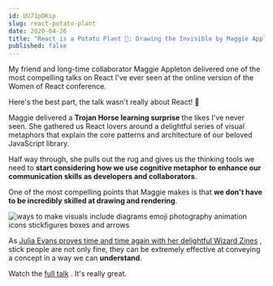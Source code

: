 ```yaml
---
id: UU71pOKip 
slug: react-potato-plant 
date: 2020-04-26 
title: "React is a Potato Plant 🥔: Drawing the Invisible by Maggie Appleton"
published: false
---
```


My friend and long-time collaborator Maggie Appleton delivered one of the most
compelling talks on React I've ever seen at the online version of the Women of
React conference.

<div style={{ marginTop: '45px', marginBottom: '45px' }}>
  <TwitterTweetEmbed
    tweetId={'1254389176243535873'}
    options={{ align: 'center' }}
  />
</div>

Here's the best part, the talk wasn't really about React! 🤯

Maggie delivered a **Trojan Horse learning surprise** the likes I've never seen.
She gathered us React lovers around a delightful series of visual metaphors that
explain the core patterns and architecture of our beloved JavaScript library.

Half way through, she pulls out the rug and gives us the thinking tools we need
to **start considering how we use cognitive metaphor to enhance our
communication skills as developers and collaborators**.

One of the most compelling points that Maggie makes is that **we don't have to
be incredibly skilled at drawing and rendering**.

![ways to make visuals include diagrams emoji photography animation icons stickfigures boxes and arrows](https://res.cloudinary.com/joelhooks-com/image/upload/v1646023534/images/MetaphorsofReact_2.0.064.png)

As [Julia Evans proves time and time again with her delightful Wizard Zines](https://wizardzines.com/)
, stick people are not only fine, they can be extremely effective at conveying a
concept in a way we can **understand**.

Watch
the [full talk](https://www.youtube.com/watch?v=K8MF3aDg-bM&feature=youtu.be&t=13845)
. It's really great.